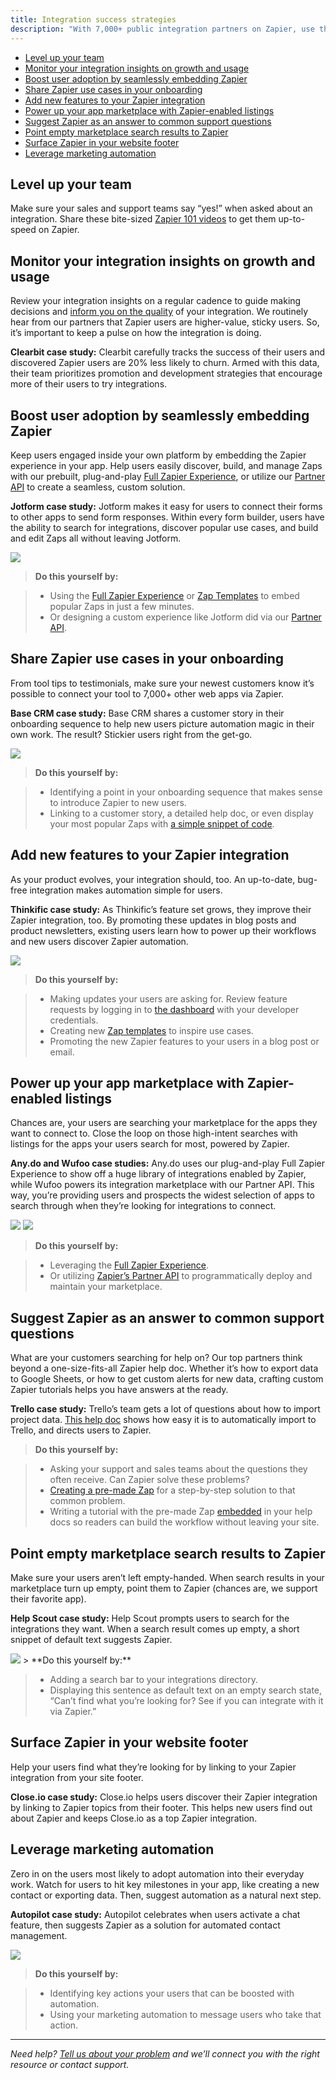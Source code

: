 ```yaml
---
title: Integration success strategies
description: "With 7,000+ public integration partners on Zapier, use these 10 tried-and-true tactics from our top partners to skyrocket your growth and earn you more [benefits from the Partner Program](https://zapier.com/developer-platform/partner-program)."
---
```


*   [Level up your team](#tip-1-level-up-your-team)
*   [Monitor your integration insights on growth and usage](#tip-2-monitor-your-integration-insights-on-growth-and-usage)
*   [Boost user adoption by seamlessly embedding Zapier](#tip-3-boost-user-adoption-by-seamlessly-embedding-zapier)
*   [Share Zapier use cases in your onboarding](#tip-4-share-zapier-use-cases-in-your-onboarding)
*   [Add new features to your Zapier integration](#tip-5-add-new-features-to-your-zapier-integration)
*   [Power up your app marketplace with Zapier-enabled listings](#tip-6-power-up-your-app-marketplace-with-zapier-enabled-listings)
*   [Suggest Zapier as an answer to common support questions](#tip-7-suggest-zapier-as-an-answer-to-common-support-questions)
*   [Point empty marketplace search results to Zapier](#tip-8-point-empty-marketplace-search-results-to-zapier)
*   [Surface Zapier in your website footer](#tip-9-surface-zapier-in-your-website-footer)
*   [Leverage marketing automation](#tip-10-leverage-marketing-automation)

## Level up your team

Make sure your sales and support teams say “yes!” when asked about an integration. Share these bite-sized [Zapier 101 videos](https://learn.zapier.com/) to get them up-to-speed on Zapier.

## Monitor your integration insights on growth and usage

Review your integration insights on a regular cadence to guide making decisions and [inform you on the quality](/manage/integration-insights) of your integration. We routinely hear from our partners that Zapier users are higher-value, sticky users. So, it’s important to keep a pulse on how the integration is doing.

**Clearbit case study:** Clearbit carefully tracks the success of their users and discovered Zapier users are 20% less likely to churn. Armed with this data, their team prioritizes promotion and development strategies that encourage more of their users to try integrations.

## Boost user adoption by seamlessly embedding Zapier

Keep users engaged inside your own platform by embedding the Zapier experience in your app. Help users easily discover, build, and manage Zaps with our prebuilt, plug-and-play [Full Zapier Experience](https://platform.zapier.com/embed/full-zapier-experience), or utilize our [Partner API](https://platform.zapier.com/embed/partner-api) to create a seamless, custom solution.

**Jotform case study:** Jotform makes it easy for users to connect their forms to other apps to send form responses. Within every form builder, users have the ability to search for integrations, discover popular use cases, and build and edit Zaps all without leaving Jotform.

<Frame>
  <img src="https://cdn.zappy.app/bc91c44477f97c9f7104b9ca690cd7cf.gif"/>
</Frame>

> **Do this yourself by:**

> *   Using the [Full Zapier Experience](https://platform.zapier.com/embed/full-zapier-experience) or [Zap Templates](https://platform.zapier.com/embed/zap-templates) to embed popular Zaps in just a few minutes.
> *   Or designing a custom experience like Jotform did via our [Partner API](https://platform.zapier.com/embed/partner-api).

## Share Zapier use cases in your onboarding

From tool tips to testimonials, make sure your newest customers know it’s possible to connect your tool to 7,000+ other web apps via Zapier.

**Base CRM case study:** Base CRM shares a customer story in their onboarding sequence to help new users picture automation magic in their own work. The result? Stickier users right from the get-go.
<Frame>
  <img src="/images/9b1c3ac4d870456e5f4ceedc85159878.png"/>
</Frame>

> **Do this yourself by:**

> *   Identifying a point in your onboarding sequence that makes sense to introduce Zapier to new users.
> *   Linking to a customer story, a detailed help doc, or even display your most popular Zaps with [a simple snippet of code](https://platform.zapier.com/embed/zap-templates).

## Add new features to your Zapier integration

As your product evolves, your integration should, too. An up-to-date, bug-free integration makes automation simple for users.

**Thinkific case study:** As Thinkific’s feature set grows, they improve their Zapier integration, too. By promoting these updates in blog posts and product newsletters, existing users learn how to power up their workflows and new users discover Zapier automation.
<Frame>
  <img src="/images/945be106295dfa438f9479275f492eff.png"/>
</Frame>

> **Do this yourself by:**

> *   Making updates your users are asking for. Review feature requests by logging in to [the dashboard](https://developer.zapier.com/) with your developer credentials.
> *   Creating new [Zap templates](https://developer.zapier.com/zap-templates) to inspire use cases.
> *   Promoting the new Zapier features to your users in a blog post or email.

## Power up your app marketplace with Zapier-enabled listings

Chances are, your users are searching your marketplace for the apps they want to connect to. Close the loop on those high-intent searches with listings for the apps your users search for most, powered by Zapier.

**Any.do and Wufoo case studies:** Any.do uses our plug-and-play Full Zapier Experience to show off a huge library of integrations enabled by Zapier, while Wufoo powers its integration marketplace with our Partner API. This way, you’re providing users and prospects the widest selection of apps to search through when they’re looking for integrations to connect.
<Frame>
  <img src="https://cdn.zappy.app/1ba8ac90ca98401b0234f04ee188e8fd.gif"/>
</Frame>

<Frame>
  <img src="https://cdn.zappy.app/5771591ec4d63017651c1b62849a0778.png"/>
</Frame>

> **Do this yourself by:**

> *   Leveraging the [Full Zapier Experience](https://platform.zapier.com/embed/full-zapier-experience).
> *   Or utilizing [Zapier’s Partner API](https://platform.zapier.com/embed/partner-api) to programmatically deploy and maintain your marketplace.

## Suggest Zapier as an answer to common support questions

What are your customers searching for help on? Our top partners think beyond a one-size-fits-all Zapier help doc. Whether it’s how to export data to Google Sheets, or how to get custom alerts for new data, crafting custom Zapier tutorials helps you have answers at the ready.

**Trello case study:** Trello’s team gets a lot of questions about how to import project data. [This help doc](https://help.trello.com/article/751-importing-data-into-trello) shows how easy it is to automatically import to Trello, and directs users to Zapier.

> **Do this yourself by:**

> *   Asking your support and sales teams about the questions they often receive. Can Zapier solve these problems?
> *   [Creating a pre-made Zap](/publish/zap-templates) for a step-by-step solution to that common problem.
> *   Writing a tutorial with the pre-made Zap [embedded](https://platform.zapier.com/embed/zap-templates) in your help docs so readers can build the workflow without leaving your site.

## Point empty marketplace search results to Zapier

Make sure your users aren’t left empty-handed. When search results in your marketplace turn up empty, point them to Zapier (chances are, we support their favorite app).

**Help Scout case study:** Help Scout prompts users to search for the integrations they want. When a search result comes up empty, a short snippet of default text suggests Zapier.
<Frame>
  <img src="/images/c6e2f18f1054a28e75a975cd9c3f99f8.png"/>
</Frame>
> **Do this yourself by:**

> *   Adding a search bar to your integrations directory.
> *   Displaying this sentence as default text on an empty search state, “Can’t find what you’re looking for? See if you can integrate with it via Zapier.”

## Surface Zapier in your website footer

Help your users find what they’re looking for by linking to your Zapier integration from your site footer.

**Close.io case study:** Close.io helps users discover their Zapier integration by linking to Zapier topics from their footer. This helps new users find out about Zapier and keeps Close.io as a top Zapier integration.

## Leverage marketing automation

Zero in on the users most likely to adopt automation into their everyday work. Watch for users to hit key milestones in your app, like creating a new contact or exporting data. Then, suggest automation as a natural next step.

**Autopilot case study:** Autopilot celebrates when users activate a chat feature, then suggests Zapier as a solution for automated contact management.
<Frame>
  <img src="/images/5a6b1f983bc431286a2e1501b50a8257.png"/>
</Frame>

> **Do this yourself by:**

> *   Identifying key actions your users that can be boosted with automation.
> *   Using your marketing automation to message users who take that action.

- - -

_Need help? [Tell us about your problem](https://developer.zapier.com/contact) and we’ll connect you with the right resource or contact support._
